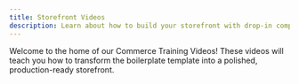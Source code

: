 ```yaml
---
title: Storefront Videos
description: Learn about how to build your storefront with drop-in components and customizations.
---
```



Welcome to the home of our Commerce Training Videos! These videos will teach you how to transform the boilerplate template into a polished, production-ready storefront.

<CardGrid>
  <LinkCard
    noborder
    icon="seti:video"
    title="Add custom product lines to the cart summary"
    description="Learn how to add custom lines related to products in the cart summary."
    link="/videos/add-product-lines-to-cart-summary/"
    rightIcon="right-arrow"
    target="_blank"
    rel="noopener noreferrer"
    aria-label="Link (opens in a new tab)"
  />
  <LinkCard
    noborder
    icon="seti:video"
    title="Buy online, pickup in store"
    description="Learn how to implement a Buy Online, Pick Up In Store (BOPIS) checkout flow."
    link="/videos/buy-online-pickup-in-store/"
    rightIcon="right-arrow"
    target="_blank"
    rel="noopener noreferrer"
    aria-label="Link (opens in a new tab)"
  />
  <LinkCard
    noborder
    icon="seti:video"
    title="Customize address form layout and address lookup"
    description="Learn how to customize the layout of the address form and integrate a third-party API for address verification."
    link="/videos/customize-address-form-layout/"
    rightIcon="right-arrow"
    target="_blank"
    rel="noopener noreferrer"
    aria-label="Link (opens in a new tab)"
  />
  <LinkCard
    noborder
    icon="seti:video"
    title="Customize cart summary"
    description="Learn how to customize the layout of the cart summary."
    link="/videos/customize-cart-summary/"
    rightIcon="right-arrow"
    target="_blank"
    rel="noopener noreferrer"
    aria-label="Link (opens in a new tab)"
  />
  <LinkCard
    noborder
    icon="seti:video"
    title="Customize order summary lines"
    description="Learn how to customize the lines of the Order Summary of the cart drop-in component."
    link="/videos/customize-order-summary-lines/"
    rightIcon="right-arrow"
    target="_blank"
    rel="noopener noreferrer"
    aria-label="Link (opens in a new tab)"
  />
  <LinkCard
    noborder
    icon="seti:video"
    title="Multi-step checkout"
    description="Learn how to implement a multi-step checkout using the checkout drop-in component."
    link="/videos/multi-step-checkout/"
    rightIcon="right-arrow"
    target="_blank"
    rel="noopener noreferrer"
    aria-label="Link (opens in a new tab)"
  />
  <LinkCard
    noborder
    icon="seti:video"
    title="Shopper experience"
    description="Learn how Adobe Commerce drop-in components support the shopper experience on your storefront."
    link="/videos/shopper-experience/"
    rightIcon="right-arrow"
    target="_blank"
    rel="noopener noreferrer"
    aria-label="Link (opens in a new tab)"
  />
</CardGrid>